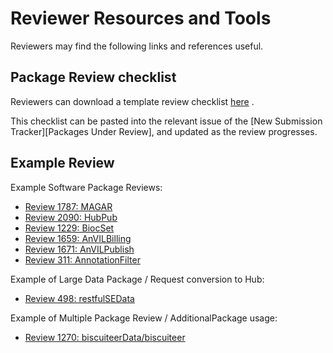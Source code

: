 # Reviewer Resources and Tools {#reviewtools}

Reviewers may find the following links and references useful.


## Package Review checklist {.unnumbered #review-checklist}

Reviewers can download a template review checklist <a href="docs/package-review-checklist.md" target="_blank">here</a> <i class="fas fa-external-link-alt"></i>.

This checklist can be pasted into the relevant issue of the [New Submission
Tracker][Packages Under Review], and updated as the review progresses.


## Example Review {.unnumbered #review-example}

Example Software Package Reviews:
<ul>
<li>[Review 1787: MAGAR](https://github.com/Bioconductor/Contributions/issues/1787)</li>  
<li>[Review 2090: HubPub](https://github.com/Bioconductor/Contributions/issues/2090)</li>
<li>[Review 1229: BiocSet](https://github.com/Bioconductor/Contributions/issues/1229)</li>
<li>[Review 1659: AnVILBilling](https://github.com/Bioconductor/Contributions/issues/1659)</li>
<li>[Review 1671: AnVILPublish](https://github.com/Bioconductor/Contributions/issues/1671)</li>
<li>[Review 311: AnnotationFilter](https://github.com/Bioconductor/Contributions/issues/311)</li>
</ul>


Example of Large Data Package / Request conversion to Hub:
<ul>
<li>[Review 498: restfulSEData](https://github.com/Bioconductor/Contributions/issues/498)</li>
</ul>


Example of Multiple Package Review / AdditionalPackage usage:
<ul>
<li>[Review 1270: biscuiteerData/biscuiteer](https://github.com/Bioconductor/Contributions/issues/1270)</li>
</ul>
